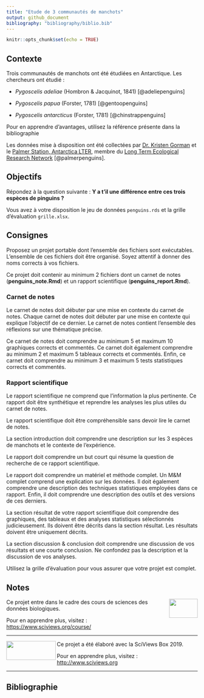 ```yaml
---
title: "Etude de 3 communautés de manchots"
output: github_document
bibliography: "bibliography/biblio.bib"
---
```


<!--- DO NOT EDIT README.MD. EDIT ONLY README.RMD ----->

```r
knitr::opts_chunk$set(echo = TRUE)
```

## Contexte

Trois communautés de manchots ont été étudiées en Antarctique. Les chercheurs ont étudié :

- *Pygoscelis adeliae* (Hombron & Jacquinot, 1841) [@adeliepenguins]

- *Pygoscelis papua* (Forster, 1781) [@gentoopenguins]

- *Pygoscelis antarcticus* (Forster, 1781) [@chinstrappenguins]

Pour en apprendre d'avantages, utilisez la référence présente dans la bibliographie 

Les données mise à disposition ont été collectées par [Dr. Kristen Gorman](https://www.uaf.edu/cfos/people/faculty/detail/kristen-gorman.php) et le [Palmer Station, Antarctica LTER](https://pal.lternet.edu/), membre du [Long Term Ecological Research Network](https://lternet.edu/) [@palmerpenguins].

## Objectifs

Répondez à la question suivante : **Y a t'il une différence entre ces trois espèces de pinguins ?**

Vous avez à votre disposition le jeu de données `penguins.rds` et la grille d'évaluation `grille.xlsx`. 

## Consignes

Proposez un projet portable dont l'ensemble des fichiers sont exécutables. L'ensemble de ces fichiers doit être organisé. Soyez attentif à donner des noms corrects à vos fichiers. 


Ce projet doit contenir au minimum 2 fichiers dont un carnet de notes (**penguins_note.Rmd**) et un rapport scientifique (**penguins_report.Rmd**).

### Carnet de notes

Le carnet de notes doit débuter par une mise en contexte du carnet de notes. Chaque carnet de notes doit débuter par une mise en contexte qui explique l'objectif de ce dernier. Le carnet de notes contient l'ensemble des réflexions sur une thématique précise.


Ce carnet de notes doit comprendre au minimum 5 et maximum 10 graphiques corrects et commentés. Ce carnet doit également comprendre au minimum 2 et maximum 5 tableaux corrects et commentés. Enfin, ce carnet doit comprendre au minimum 3 et maximum 5 tests statistiques corrects et commentés.

### Rapport scientifique

Le rapport scientifique ne comprend que l'information la plus pertinente. Ce rapport doit être synthétique et reprendre les analyses les plus utiles du carnet de notes.


Le rapport scientifique doit être compréhensible sans devoir lire le carnet de notes. 


La section introduction doit comprendre une description sur les 3 espèces de manchots et le contexte de l'expérience.


Le rapport doit comprendre un but court qui résume la question de recherche de ce rapport scientifique. 


Le rapport doit comprendre un matériel et méthode complet. Un M&M complet comprend une explication sur les données. Il doit également comprendre une description des techniques statistiques employées dans ce rapport. Enfin, il doit comprendre une description des outils et des versions de ces derniers.


La section résultat de votre rapport scientifique doit comprendre des graphiques, des tableaux et des analyses statistiques sélectionnés judicieusement. Ils doivent être décrits dans la section résultat. Les résultats doivent être uniquement décrits.


La section discussion & conclusion doit comprendre une discussion de vos résultats et une courte conclusion. Ne confondez pas la description et la discussion de vos analyses.


Utilisez la grille d'évaluation pour vous assurer que votre projet est complet. 

## Notes

<img src="figures/biodatascience.png" width="75" height="50" align="right"/>    Ce projet entre dans le cadre des cours de sciences des données biologiques.


Pour en apprendre plus, visitez :  <https://www.sciviews.org/course/>


----------

<img src="figures/site-title.png" width="130" height="50" align="left"/>    Ce projet a été élaboré avec la SciViews Box 2019.


Pour en apprendre plus, visitez :  <http://www.sciviews.org>

----------

## Bibliographie
